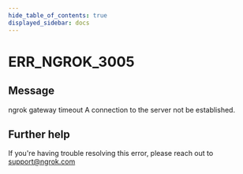 ```yaml
---
hide_table_of_contents: true
displayed_sidebar: docs
---
```



# ERR_NGROK_3005

## Message

ngrok gateway timeout
A connection to the server not be established.

<ErrorDetails error="err_ngrok_3005" />

## Further help

If you're having trouble resolving this error, please reach out to [support@ngrok.com](mailto:support@ngrok.com?subject=Help%20with%20ERR_NGROK_3005)
